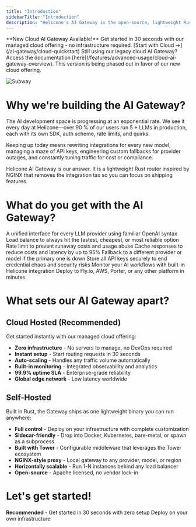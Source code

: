 ```yaml
---
title: "Introduction"
sidebarTitle: "Introduction"
description: "Helicone's AI Gateway is the open-source, lightweight Rust-based solution for intelligent routing to 100+ language models."
---
```


<Info>
**New Cloud AI Gateway Available!** Get started in 30 seconds with our managed cloud offering - no infrastructure required. [Start with Cloud →](/ai-gateway/cloud-quickstart)
</Info>

<Warning>
Still using our legacy cloud AI Gateway? Access the documentation [here](/features/advanced-usage/cloud-ai-gateway-overview). This version is being phased out in favor of our new cloud offering.
</Warning>

![Subway](./images/subway.jpeg)

# Why we're building the AI Gateway?

The AI development space is progressing at an exponential rate. We see it every day at Helicone—over 90 % of our users run 5 + LLMs in production, each with its own SDK, auth scheme, rate limits, and quirks.

Keeping up today means rewriting integrations for every new model, managing a maze of API keys, engineering custom fallbacks for provider outages, and constantly tuning traffic for cost or compliance.

Helicone AI Gateway is our answer. It is a lightweight Rust router inspired by NGINX that removes the integration tax so you can focus on shipping features.


# What do you get with the AI Gateway?

<CardGroup cols={2}>
<Card title="One line. 100+ models" icon="plug" href="/ai-gateway/cloud-quickstart">
  A unified interface for every LLM provider using familiar OpenAI syntax
</Card>
<Card title="Smart provider selection" icon="shuffle" href="/ai-gateway/concepts/load-balancing">
  Load balance to always hit the fastest, cheapest, or most reliable option
</Card>
<Card title="Spending controls" icon="shield" href="/ai-gateway/concepts/rate-limiting">
  Rate limit to prevent runaway costs and usage abuse
</Card>
<Card title="Reduced latency" icon="clock" href="/ai-gateway/concepts/cache">
  Cache responses to reduce costs and latency by up to 95%
</Card>
<Card title="Guaranteed uptime" icon="key" href="/ai-gateway/concepts/load-balancing">
  Fallback to a different provider or model if the primary one is down
</Card>
<Card title="Centralized API keys" icon="key" href="/ai-gateway/concepts/secret-management">
  Store all API keys securely to end credential chaos and security risks
</Card>
<Card title="Simplified tracing" icon="eye" href="/helicone">
  Monitor your AI workflows with built-in Helicone integration
</Card>
<Card title="One Click Deploy" icon="key" href="/ai-gateway/self-hosted/deployment/overview">
  Deploy to Fly.io, AWS, Porter, or any other platform in minutes
</Card>
</CardGroup>

# What sets our AI Gateway apart?

## Cloud Hosted (Recommended)
Get started instantly with our managed cloud offering:

- **Zero infrastructure** - No servers to manage, no DevOps required
- **Instant setup** - Start routing requests in 30 seconds
- **Auto-scaling** - Handles any traffic volume automatically
- **Built-in monitoring** - Integrated observability and analytics
- **99.9% uptime SLA** - Enterprise-grade reliability
- **Global edge network** - Low latency worldwide

## Self-Hosted
Built in Rust, the Gateway ships as one lightweight binary you can run anywhere:

- **Full control** - Deploy on your infrastructure with complete customization
- **Sidecar-friendly** - Drop into Docker, Kubernetes, bare-metal, or spawn as a subprocess
- **Built with Tower** - Configurable middleware that leverages the Tower ecosystem
- **NGINX-style proxy** - Local gateway to any provider, model, or region
- **Horizontally scalable** - Run 1-N instances behind any load balancer
- **Open-source** - Apache licensed, no vendor lock-in

# Let's get started!

<CardGroup cols={2}>
<Card title="Cloud Quickstart" icon="cloud" href="/ai-gateway/cloud-quickstart" horizontal>
  <strong>Recommended</strong> - Get started in 30 seconds with zero setup
</Card>
<Card title="Self-Hosted Quickstart" icon="server" href="/ai-gateway/self-hosted-quickstart" horizontal>
  Deploy on your own infrastructure
</Card>
</CardGroup>
